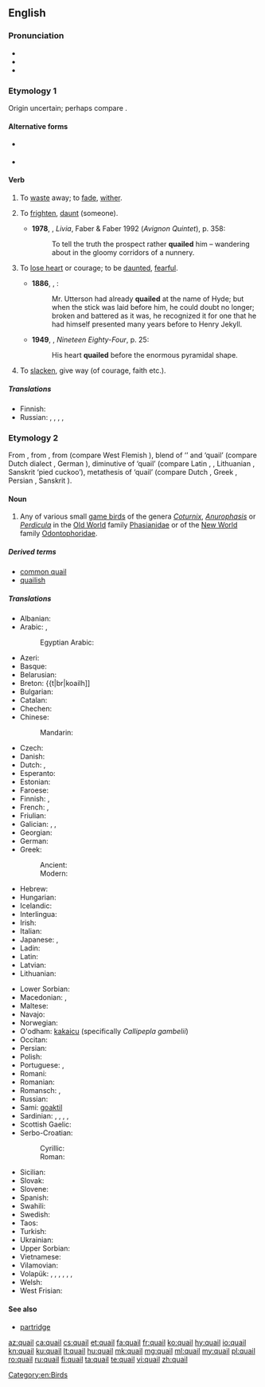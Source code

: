 ==English==
{{wikipedia}}

===Pronunciation===
* {{IPA|/ˈkweɪl/}}
* {{audio|en-us-quail.ogg|Audio (US)}}
* {{rhymes|eɪl}}

===Etymology 1===
Origin uncertain; perhaps compare {{etyl|dum}} {{term|queilen}}.

====Alternative forms====
* {{l|en|quele}} {{qualifier|obsolete}}
* {{l|en|queal}}

====Verb====
{{en-verb}}

# {{intransitive}} To [[waste]] away; to [[fade]], [[wither]]. {{defdate|from 15th c.}}
# {{context|transitive|now|_|rare}} To [[frighten]], [[daunt]] (someone). {{defdate|from 16th c.}}
#* '''1978''', {{w|Lawrence Durrell}}, ''Livia'', Faber & Faber 1992 (''Avignon Quintet''), p. 358:
#*: To tell the truth the prospect rather '''quailed''' him – wandering about in the gloomy corridors of a nunnery.
# {{intransitive}} To [[lose heart]] or courage; to be [[daunted]], [[fearful]]. {{defdate|from 16th c.}}
#* '''1886''', {{w|Robert Louis Stevenson}}, {{w|Strange Case Of Dr Jekyll And Mr Hyde}}:
#*: Mr. Utterson had already '''quailed''' at the name of Hyde; but when the stick was laid before him, he could doubt no longer; broken and battered as it was, he recognized it for one that he had himself presented many years before to Henry Jekyll.
#* '''1949''', {{w|George Orwell}}, ''Nineteen Eighty-Four'', p. 25:
#*: His heart '''quailed''' before the enormous pyramidal shape.
# {{intransitive}} To [[slacken]], give way (of courage, faith etc.). {{defdate|from 16th c.}}

=====Translations=====
{{trans-top|To shrink or waver; to become fearful or doubtful}}
* Finnish: {{t|fi|tutista}}
* Russian: {{t|ru|пасовать}}, {{t|ru|робеть}}, {{t|ru|трусить}},  {{t+|ru|дрейфить|tr=dréjfit'}},  {{qualifier|vulgar}} {{t+|ru|бздеть|tr=bzdet'}}
{{trans-mid}}
{{trans-bottom}}

===Etymology 2===
From {{etyl|enm}} {{term|quaille|quaille, quaile|lang=enm}}, from {{etyl|xno}} {{term|quaille|lang=xno}}, from {{etyl|odt}} {{recons|kwakila|lang=odt}} (compare West Flemish {{term|kwakkel|lang=vls}}), blend of {{recons|kwak|lang=odt}} ‘{{l|en|quack}}’ and {{etyl|gem-pro|en}} {{recons|hwahtilō|lang=gem-pro}} ‘quail’ (compare Dutch dialect {{term|wachtel|lang=nl}}, German {{term|Wachtel|lang=de}}), diminutive of {{etyl|ine-pro|en}} {{recons|kʷoḱt-|lang=ine-pro}} ‘quail’ (compare Latin {{term|coturnix|coturnīx|lang=la}}, {{term|cocturnix|cocturnīx|lang=la}}, Lithuanian {{term|vaštaka|lang=la}}, Sanskrit {{term|चातक|tr=cātaka|lang=sa}} ‘pied cuckoo’), metathesis of {{recons|u̯ortokʷ-|lang=ine-pro}} ‘quail’ (compare Dutch {{term|kwartel|lang=nl}}, Greek {{term|ορτύκι|tr=ortýki|sc=polytonic|lang=grc}}, Persian {{term||vartij’}}, Sanskrit {{term|वर्तका|tr=vartaka|lang=sa}}).

====Noun====
{{en-noun|pl= '''quail''' ''or for multiple species'', '''[[quails]]'''}}

# Any of various small [[game bird]]s of the genera ''[[Coturnix]]'', ''[[Anurophasis]]'' or ''[[Perdicula]]'' in the [[Old World]] family [[Phasianidae]] or of the [[New World]] family [[Odontophoridae]].

=====Derived terms=====
* [[common quail]]
* [[quailish]]

=====Translations=====
{{trans-top|any of several small game birds}}
* Albanian: {{t|sq|shkurta}}
* Arabic: {{t|ar|سمان|tr=sumān|m|p|}}, {{t|ar|سلوى|tr=salwa|f|p|}}
*: Egyptian Arabic: {{tø|arz|سمان|m|p|tr=seman|sc=Arab}}
* Azeri: {{t|az|bildirçin}}
* Basque: {{t|eu|galeper}}
* Belarusian: {{t|be|перапелка|f}}
* Breton: {{t|br|koailh]]
* Bulgarian: {{t|bg|пъдпъдък|tr=pâdpâdâk|m}}
* Catalan: {{t|ca|guatlla|f}}
* Chechen: {{tø|ce|лекъ}}
* Chinese:
*: Mandarin: {{t|cmn|鹌鹑|tr=ān chún|sc=Hani}}
* Czech: {{t-|cs|křepelka|f}}
* Danish: {{t|da|vagtel}}
* Dutch: {{t|nl|kwartel|m}}, {{t|nl|kwakkel|m}}
* Esperanto: {{t|eo|koturno}}
* Estonian: {{t|et|vutt}}
* Faroese: {{t|fo|vaktil}}
* Finnish: {{t+|fi|viiriäinen}} {{qualifier|Old World}}, {{t|fi|amerikanviiriäinen}} {{qualifier|New World}}
* French: {{t|fr|caille|f}}, {{t|fr|caille des blés|f}}
* Friulian: {{t|fur|cuaie}}
* Galician: {{t|gl|paspallás|m}}, {{t|gl|cordona|f}}, {{t|gl|cordoniz|f}}
* Georgian: {{t|ka|მწყერი|tr=mtsqeri|sc=Geor}}
* German: {{t+|de|Wachtel|f}}
* Greek:
*: Ancient: {{t|grc|ὄρτυξ|tr=ortyx|m}}
*: Modern: {{t|el|ορτύκι|tr=ortiki}}
* Hebrew: {{t|he|שליו|m|tr=slav}}
* Hungarian: {{t+|hu|fürj}}
* Icelandic: {{t+|is|kornhæna}}
* Interlingua: {{t|ia|qualia}}
* Irish: {{t-|ga|gearg|f|xs=Irish}}
* Italian: {{t+|it|quaglia|f}}
* Japanese: {{t|ja|ヨアロッパウズラ|tr=yoaroppauzura}}, {{t|ja|鶉|tr=uzura|sc=Jpan}}
* Ladin: {{t|lad|caia|f}}
* Latin: {{t-|la|coturnix|f}}
* Latvian: {{t|lv|paipala}}
* Lithuanian: {{t+|lt|putpelė|xs=Lithuanian}}
{{trans-mid}}
* Lower Sorbian: {{t|dsb|paśpula}}
* Macedonian: {{t|mk|потполошка|f|tr=potpóloška}},  {{t-|mk|препелица|f|tr=prepélica}}
* Maltese: {{t|mt|summiena|f}}
* Navajo: {{tø|nv|díłdánii}}
* Norwegian: {{t+|no|vaktel|m}}
* O'odham: [[kakaicu]] (specifically ''Callipepla gambelii'')
* Occitan: {{t|oc|catla|f}}
* Persian: {{t|fa|بلدرچین|tr=belderchin}}
* Polish: {{t+|pl|przepiórka|f}}
* Portuguese: {{t|pt|codorna|f}}, {{t|pt|codorniz|f}}
* Romani: {{t|rom|dropya|f}}
* Romanian: {{t|ro|prepelița}}
* Romansch: {{t|rm|quacra}}, {{t|rm|quaiglia}}
* Russian: {{t+|ru|перепел|m|tr=pérepel}}
* Sami: [[goaktil]]
* Sardinian: {{t|sc|xrìcchibi}}, {{t|sc|trepotès}}, {{t|sc|cricchibì}}, {{t|sc|guàgliulu}}, {{t|sc|cualla}}
* Scottish Gaelic: {{t|gd|gearradh-gort|m}}
* Serbo-Croatian:
*: Cyrillic: {{t|sh|препелица|f|sc=Cyrl}}
*: Roman: {{t|sh|prepelica|f}}
* Sicilian: {{t-|scn|quagghia|f|xs=Sicilian}}
* Slovak: {{t-|sk|prepelica|f}}
* Slovene: {{t+|sl|prepelica|f}}
* Spanish: {{t-|es|codorniz|f}}
* Swahili: {{t|sw|tombo}}
* Swedish: {{t+|sv|vaktel}}
* Taos: {{t|twf|hȕolóna}}
* Turkish: {{t+|tr|bıldırcın}}
* Ukrainian: {{t-|uk|перепел|m|tr=perepel|xs=Ukrainian}}
* Upper Sorbian: {{t|hsb|pocpula}}
* Vietnamese: {{t-|vi|chim cút|xs=Vietnamese}}
* Vilamovian: {{tø|wym|bukfuruk}}
* Volapük: {{qualifier|male or female}} {{t|vo|kotur}}, {{qualifier|male}} {{t|vo|hikotur}}, {{qualifier|female}} {{t|vo|jikotur}}, {{qualifier|male or female offspring, young}} {{t|vo|koturül}}, {{qualifier|male offspring, young}} {{t|vo|hikoturül}}, {{qualifier|female offspring, young}} {{t|vo|jikoturül}}, {{qualifier|older term}} {{t|vo|kuit}}
* Welsh: {{t|cy|sofliar}}
* West Frisian: {{t|fy|kwartel}}
{{trans-bottom}}

====See also====
* [[partridge]]

[[Category:en:Birds]]

[[az:quail]]
[[ca:quail]]
[[cs:quail]]
[[et:quail]]
[[fa:quail]]
[[fr:quail]]
[[ko:quail]]
[[hy:quail]]
[[io:quail]]
[[kn:quail]]
[[ku:quail]]
[[lt:quail]]
[[hu:quail]]
[[mk:quail]]
[[mg:quail]]
[[ml:quail]]
[[my:quail]]
[[pl:quail]]
[[ro:quail]]
[[ru:quail]]
[[fi:quail]]
[[ta:quail]]
[[te:quail]]
[[vi:quail]]
[[zh:quail]]